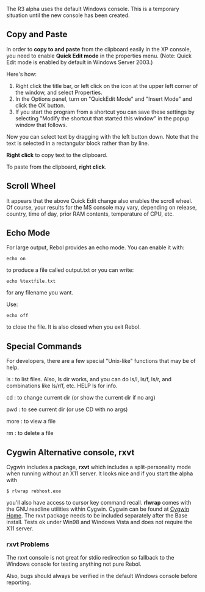 The R3 alpha uses the default Windows console. This is a temporary situation until the new console has been created.

==Copy and Paste==

In order to '''copy to and paste''' from the clipboard easily in the XP console, you need to enable '''Quick Edit mode''' in the properties menu. (Note: Quick Edit mode is enabled by default in Windows Server 2003.)

Here's how:

#Right click the title bar, or left click on the icon at the upper left corner of the window, and select Properties.
#In the Options panel, turn on "QuickEdit Mode" and "Insert Mode" and click the OK button.
#If you start the program from a shortcut you can save these settings by selecting "Modify the shortcut that started this window" in the popup window that follows.

Now you can select text by dragging with the left button down. Note that the text is selected in a rectangular block rather than by line.

'''Right click''' to copy text to the clipboard.

To paste from the clipboard, '''right click'''.

==Scroll Wheel==

It appears that the above Quick Edit change also enables the scroll wheel. Of course, your results for the MS console may vary, depending on release, country, time of day, prior RAM contents, temperature of CPU, etc.

==Echo Mode==

For large output, Rebol provides an echo mode. You can enable it with:

<pre>
echo on
</pre>

to produce a file called output.txt or you can write:

<pre>
echo %textfile.txt
</pre>

for any filename you want.

Use:

<pre>
echo off
</pre>

to close the file. It is also closed when you exit Rebol.

==Special Commands==

For developers, there are a few special "Unix-like" functions that may be of help.

; ls : to list files.  Also, ls dir works, and you can do ls/l, ls/f, ls/r, and combinations like ls/r/f, etc. HELP ls for info.

; cd : to change current dir (or show the current dir if no arg)

; pwd : to see current dir (or use CD with no args)

; more : to view a file

; rm : to delete a file


==Cygwin Alternative console, rxvt==

Cygwin includes a package, '''rxvt''' which includes a split-personality mode when running without an X11 server.  It looks nice and if you start the alpha with

<pre>
$ rlwrap rebhost.exe
</pre>

you'll also have access to cursor key command recall.  '''rlwrap''' comes with the GNU readline utilities within Cygwin.  Cygwin can be found at [http://www.cygwin.com Cygwin Home]. The rxvt package needs to be included separately after the Base install.  Tests ok under Win98 and Windows Vista and does not require the X11 server.

=== rxvt Problems===

The rxvt console is not great for stdio redirection so fallback to the Windows console for testing  anything not pure Rebol.

Also, bugs should always be verified in the default Windows console before reporting.
